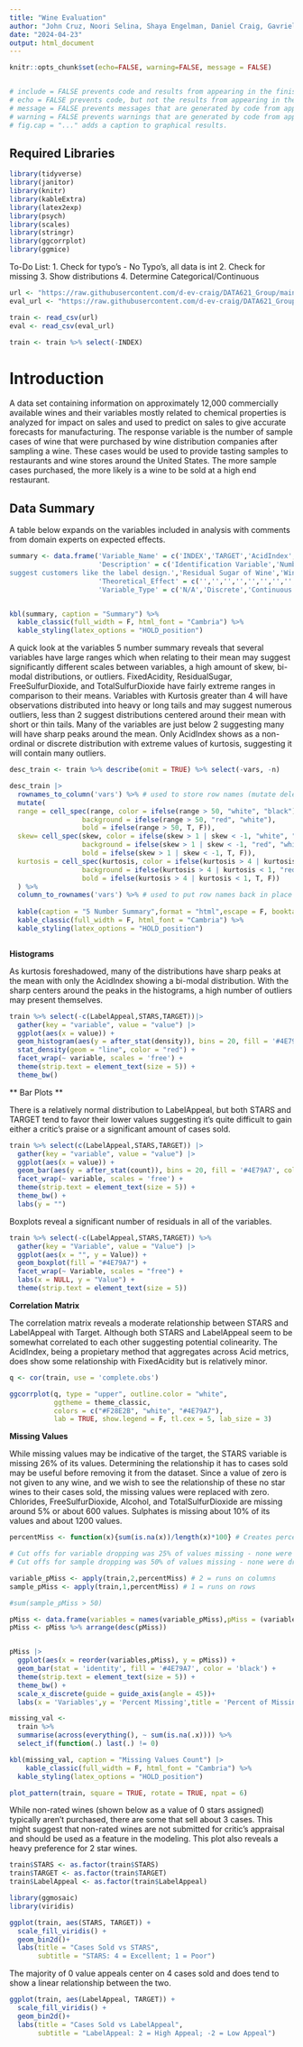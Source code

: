 ```yaml
---
title: "Wine Evaluation"
author: "John Cruz, Noori Selina, Shaya Engelman, Daniel Craig, Gavriel Steinmetz-Silber"
date: "2024-04-23"
output: html_document
---
```


```r
knitr::opts_chunk$set(echo=FALSE, warning=FALSE, message = FALSE)


# include = FALSE prevents code and results from appearing in the finished file. R Markdown still runs the code in the chunk, and the results can be used by other chunks.
# echo = FALSE prevents code, but not the results from appearing in the finished file. This is a useful way to embed figures.
# message = FALSE prevents messages that are generated by code from appearing in the finished file.
# warning = FALSE prevents warnings that are generated by code from appearing in the finished.
# fig.cap = "..." adds a caption to graphical results.
```

## Required Libraries

```r
library(tidyverse)
library(janitor)
library(knitr)
library(kableExtra)
library(latex2exp)
library(psych)
library(scales)
library(stringr)
library(ggcorrplot)
library(ggmice)
```

To-Do List:
1. Check for typo's - No Typo's, all data is int
2. Check for missing
3. Show distributions
4. Determine Categorical/Continuous


```r

url <- "https://raw.githubusercontent.com/d-ev-craig/DATA621_Group/main/HW5/data/wine-training-data.csv"
eval_url <- "https://raw.githubusercontent.com/d-ev-craig/DATA621_Group/main/HW5/data/wine-evaluation-data.csv"

train <- read_csv(url)
eval <- read_csv(eval_url)

train <- train %>% select(-INDEX)
```

# Introduction

A data set containing information on approximately 12,000 commercially available wines and their variables mostly related to  chemical properties is analyzed for impact on sales and used to predict on sales to give accurate forecasts for manufacturing. The response variable is the number of sample cases of wine that were purchased by wine distribution companies after sampling a wine. These cases would be used to provide tasting samples to restaurants and wine stores around the United States. The more sample cases purchased, the more likely is a wine to be sold at a high end restaurant.

## Data Summary

A table below expands on the variables included in analysis with comments from domain experts on expected effects. 

```r
summary <- data.frame('Variable_Name' = c('INDEX','TARGET','AcidIndex', 'Alcohol','Chlorides','CitricAcid','Density','FixedAcidity','FreeSulfurDioxide','LabelAppeal','ResidualSugar','STARS','Sulphates','TotalSulfurDioxide','VolatileAcidity','pH'),
                      'Description' = c('Identification Variable','Number of Cases Purchased', 'Proprietary Method of Testing Total Acidity','Alcohol Content','Chloride Content of Wine','Citric Acid Content', 'Density of Wine', 'Fixed Acidity of Wine', 'Sulfur Dioxide Content of Wine', 'Marketing Score indicating the appeal of label design for consumers. High numbers 
suggest customers like the label design.','Residual Sugar of Wine','Wine Rating by a Team of Experts, 4 Stars = Excellent','Sulfate Content of Wine', 'Sulfur Dioxide of Wine', 'Volatile Acid Content of Wine', 'pH of wine'),
                      'Theoretical_Effect' = c('','','','','','','','','','Many consumers purchase based on the visual appeal of the wine label design. Higher numbers suggest better sales.','','A high number of stars suggests high sales.','','','',''),
                      'Variable_Type' = c('N/A','Discrete','Continuous','Continuous','Continuous','Continuous','Continuous','Continuous','Continuous','Ordinal','Continuous','Ordinal','Continuous','Continuous','Continuous','Continuous'))


kbl(summary, caption = "Summary") %>%
  kable_classic(full_width = F, html_font = "Cambria") %>%
  kable_styling(latex_options = "HOLD_position")

```

A quick look at the variables 5 number summary reveals that several variables have large ranges which when relating to their mean may suggest significantly different scales between variables, a high amount of skew, bi-modal distributions, or outliers. FixedAcidity, ResidualSugar, FreeSulfurDioxide, and TotalSulfurDioxide have fairly extreme ranges in comparison to their means.  Variables with Kurtosis greater than 4 will have observations distributed into heavy or long tails and may suggest numerous outliers, less than 2 suggest distributions centered around their mean with short or thin tails. Many of the variables are just below 2 suggesting many will have sharp peaks around the mean. Only AcidIndex shows as a non-ordinal or discrete distribution with extreme values of kurtosis, suggesting it will contain many outliers. 
```r
desc_train <- train %>% describe(omit = TRUE) %>% select(-vars, -n)

desc_train |> 
  rownames_to_column('vars') %>% # used to store row names (mutate deletes them)
  mutate(
  range = cell_spec(range, color = ifelse(range > 50, "white", "black"),
                  background = ifelse(range > 50, "red", "white"),
                  bold = ifelse(range > 50, T, F)),
  skew= cell_spec(skew, color = ifelse(skew > 1 | skew < -1, "white", "black"),
                  background = ifelse(skew > 1 | skew < -1, "red", "white"),
                  bold = ifelse(skew > 1 | skew < -1, T, F)),
  kurtosis = cell_spec(kurtosis, color = ifelse(kurtosis > 4 | kurtosis < 1, "white", "black"),
                  background = ifelse(kurtosis > 4 | kurtosis < 1, "red", "white"),
                  bold = ifelse(kurtosis > 4 | kurtosis < 1, T, F))
  ) %>%
  column_to_rownames('vars') %>% # used to put row names back in place
  
  kable(caption = "5 Number Summary",format = "html",escape = F, booktabs = T) %>%
  kable_classic(full_width = F, html_font = "Cambria") %>%
  kable_styling(latex_options = "HOLD_position")



```

**Histograms**

As kurtosis foreshadowed, many of the distributions have sharp peaks at the mean with only the AcidIndex showing a bi-modal distribution. With the sharp centers around the peaks in the histograms, a high number of outliers may present themselves.
```r
train %>% select(-c(LabelAppeal,STARS,TARGET))|>
  gather(key = "variable", value = "value") |>  
  ggplot(aes(x = value)) + 
  geom_histogram(aes(y = after_stat(density)), bins = 20, fill = '#4E79A7', color = 'black') + 
  stat_density(geom = "line", color = "red") +
  facet_wrap(~ variable, scales = 'free') +
  theme(strip.text = element_text(size = 5)) +
  theme_bw()
```

** Bar Plots **

There is a relatively normal distribution to LabelAppeal, but both STARS and TARGET tend to favor their lower values suggesting it's quite difficult to gain either a critic's praise or a significant amount of cases sold.
```r
train %>% select(c(LabelAppeal,STARS,TARGET)) |>
  gather(key = "variable", value = "value") |>  
  ggplot(aes(x = value)) + 
  geom_bar(aes(y = after_stat(count)), bins = 20, fill = '#4E79A7', color = 'black') +
  facet_wrap(~ variable, scales = 'free') +
  theme(strip.text = element_text(size = 5)) +
  theme_bw() +
  labs(y = "") 
```

Boxplots reveal a significant number of residuals in all of the variables.
```r
train %>% select(-c(LabelAppeal,STARS,TARGET)) %>%
  gather(key = "Variable", value = "Value") |>
  ggplot(aes(x = "", y = Value)) +  
  geom_boxplot(fill = "#4E79A7") +
  facet_wrap(~ Variable, scales = "free") + 
  labs(x = NULL, y = "Value") +  
  theme(strip.text = element_text(size = 5))
```

**Correlation Matrix**

The correlation matrix reveals a moderate relationship between STARS and LabelAppeal with Target. Although both STARS and LabelAppeal seem to be somewhat correlated to each other suggesting potential colinearity. The AcidIndex, being a propietary method that aggregates across Acid metrics, does show some relationship with FixedAcidity but is relatively minor.

```r
q <- cor(train, use = 'complete.obs')

ggcorrplot(q, type = "upper", outline.color = "white",
           ggtheme = theme_classic,
           colors = c("#F28E2B", "white", "#4E79A7"),
           lab = TRUE, show.legend = F, tl.cex = 5, lab_size = 3) 
```

**Missing Values**

While missing values may be indicative of the target, the STARS variable is missing 26% of its values. Determining the relationship it has to cases sold may be useful before removing it from the dataset. Since a value of zero is not given to any wine, and we wish to see the relationship of these no star wines to their cases sold, the missing values were replaced with zero. Chlorides, FreeSulfurDioxide, Alcohol, and TotalSulfurDioxide are missing around 5% or about 600 values. Sulphates is missing about 10% of its values and about 1200 values.
```r
percentMiss <- function(x){sum(is.na(x))/length(x)*100} # Creates percentage of missing values

# Cut offs for variable dropping was 25% of values missing - none were dropped
# Cut offs for sample dropping was 50% of values missing - none were dropped

variable_pMiss <- apply(train,2,percentMiss) # 2 = runs on columns
sample_pMiss <- apply(train,1,percentMiss) # 1 = runs on rows

#sum(sample_pMiss > 50) 

pMiss <- data.frame(variables = names(variable_pMiss),pMiss = (variable_pMiss), row.names = NULL)
pMiss <- pMiss %>% arrange(desc(pMiss))


pMiss |>
  ggplot(aes(x = reorder(variables,pMiss), y = pMiss)) + 
  geom_bar(stat = 'identity', fill = '#4E79A7', color = 'black') +
  theme(strip.text = element_text(size = 5)) +
  theme_bw() +
  scale_x_discrete(guide = guide_axis(angle = 45))+
  labs(x = 'Variables',y = 'Percent Missing',title = 'Percent of Missing Values by Variable')

```

```r
missing_val <-
  train %>%
  summarise(across(everything(), ~ sum(is.na(.x)))) %>%
  select_if(function(.) last(.) != 0)

kbl(missing_val, caption = "Missing Values Count") |>
    kable_classic(full_width = F, html_font = "Cambria") %>%
  kable_styling(latex_options = "HOLD_position")
```

```r
plot_pattern(train, square = TRUE, rotate = TRUE, npat = 6)

```

While non-rated wines (shown below as a value of 0 stars assigned) typically aren't purchased, there are some that sell about 3 cases. This might suggest that non-rated wines are not submitted for critic's appraisal and should be used as a feature in the modeling. This plot also reveals a heavy preference for 2 star wines.
```r
train$STARS <- as.factor(train$STARS)
train$TARGET <- as.factor(train$TARGET)
train$LabelAppeal <- as.factor(train$LabelAppeal)

library(ggmosaic)
library(viridis)

ggplot(train, aes(STARS, TARGET)) + 
  scale_fill_viridis() +
  geom_bin2d()+
  labs(title = "Cases Sold vs STARS",
       subtitle = "STARS: 4 = Excellent; 1 = Poor")
```


The majority of 0 value appeals center on 4 cases sold and does tend to show a linear relationship between the two.
```r
ggplot(train, aes(LabelAppeal, TARGET)) + 
  scale_fill_viridis() +
  geom_bin2d()+
  labs(title = "Cases Sold vs LabelAppeal",
       subtitle = "LabelAppeal: 2 = High Appeal; -2 = Low Appeal")
```


